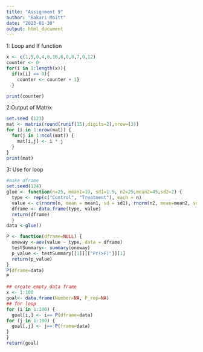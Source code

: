 ```yaml
---
title: "Assignment 9"
author: "Bakari Moitt"
date: "2023-01-30"
output: html_document
---
```


1: Loop and If function
```r
x <- c(1,5,0,4,0,16,6,0,8,7,0,12)
counter <- 0
for(i in 1:length(x)){
  if(x[i] == 0){
    counter <- counter + 1}
  }

print(counter)
```


2:Output of Matrix
```r
set.seed (123)
mat <- matrix(round(runif(15),digits=2),nrow=(3))
for (i in 1:nrow(mat)) {
  for(j in 1:ncol(mat)) {
    mat[i,j] <- i * j
  }
}
print(mat) 


```

3: Use for loop
```r
#make dframe
set.seed(124)
glue <- function(n=25, mean1=10, sd1=1.5, n2=25,mean2=45,sd2=2) {
  type <- rep(c("Control", "Treatment"), each = n) 
  value <- c(rnorm(n, mean = mean1, sd = sd1), rnorm(n2, mean=mean2, sd=sd2))
  dframe <- data.frame(type, value)
  return(dframe)
  }
data <-glue()

P <- function(dframe=NULL) { 
  oneway <-aov(value ~ type, data = dframe)
  testSummary<- summary(oneway)
  p_value <- testSummary[[1]][["Pr(>F)"]][1] 
  return(p_value)
}
P(dframe=data)
P

## create empty data frame
x <- 1:100
goal<- data.frame(Number=NA, P_rep=NA)
## for loop
for (i in 1:100) {
  goal[i,] <- i== P(dframe=data)
for (j in 1:100) {
  goal[,j] <- j== P(frame=data)
}
}
return(goal)



```


